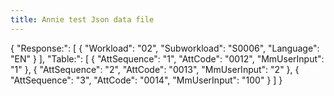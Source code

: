 ---
title: Annie test Json data file
---
{
  "Response:": [
    {
      "Workload": "02",
      "Subworkload": "S0006",
      "Language": "EN"
    }
  ],
  "Table:": [
    {
      "AttSequence": "1",
      "AttCode": "0012",
      "MmUserInput": "1"
    },
    {
      "AttSequence": "2",
      "AttCode": "0013",
      "MmUserInput": "2"
    },
    {
      "AttSequence": "3",
      "AttCode": "0014",
      "MmUserInput": "100"
    }
  ]
}